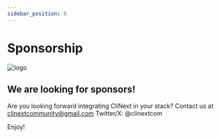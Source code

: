 ```yaml
---
sidebar_position: 8
---
```




# Sponsorship

![logo](/img/icon_xs.svg)

## We are looking for sponsors!
Are you looking forward integrating CliNext in your stack? 
Contact us at clinextcommunity@gmail.com
Twitter/X: @clinextcom

Enjoy!
